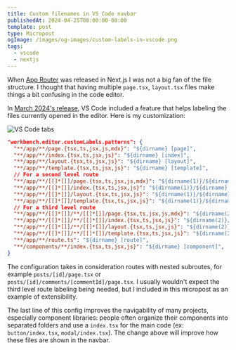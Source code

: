 ```yaml
---
title: Custom filenames in VS Code navbar
publishedAt: 2024-04-25T08:00:00-08:00
template: post
type: Micropost
ogImage: /images/og-images/custom-labels-in-vscode.png
tags: 
  - vscode
  - nextjs
---
```


When <A href="https://nextjs.org/docs/app">App Router</A> was released in Next.js I was not a big fan of the file structure. I thought that having multiple `page.tsx`, `layout.tsx` files make things a bit confusing in the code editor.

In [March 2024's release](https://code.visualstudio.com/updates/v1_88#_custom-labels-for-open-editors), VS Code included a feature that helps labeling the files currently opened in the editor. Here is my customization:

![VS Code tabs](/wp-content/uploads/2024/04/vscode-tabs.jpg)

```json
"workbench.editor.customLabels.patterns": {
  "**/app/**/page.{tsx,ts,jsx,js,mdx}": "${dirname} [page]",
  "**/app/**/index.{tsx,ts,jsx,js}": "${dirname} [index]",
  "**/app/**/layout.{tsx,ts,jsx,js}": "${dirname} [layout]",
  "**/app/**/template.{tsx,ts,jsx,js}": "${dirname} [template]",
  // For a second level route
  "**/app/**/[[]*[]]/page.{tsx,ts,jsx,js,mdx}": "${dirname(1)}/${dirname} [page]",
  "**/app/**/[[]*[]]/index.{tsx,ts,jsx,js}": "${dirname(1)}/${dirname} [index]",
  "**/app/**/[[]*[]]/layout.{tsx,ts,jsx,js}": "${dirname(1)}/${dirname} [layout]",
  "**/app/**/[[]*[]]/template.{tsx,ts,jsx,js}": "${dirname(1)}/${dirname} [template]",
  // For a third level route
  "**/app/**/[[]*[]]/**/[[]*[]]/page.{tsx,ts,jsx,js,mdx}": "${dirname(2)}/${dirname(1)}/${dirname} [page]",
  "**/app/**/[[]*[]]/**/[[]*[]]/index.{tsx,ts,jsx,js}": "${dirname(2)}/${dirname(1)}/${dirname} [index]",
  "**/app/**/[[]*[]]/**/[[]*[]]/layout.{tsx,ts,jsx,js}": "${dirname(2)}/${dirname(1)}/${dirname} [layout]",
  "**/app/**/[[]*[]]/**/[[]*[]]/template.{tsx,ts,jsx,js}": "${dirname(2)}/${dirname(1)}/${dirname} [template]",
  "**/app/**/route.ts": "${dirname} [route]",
  "**/components/**/index.{tsx,ts,jsx,js}": "${dirname} [component]", 
}
```

The configuration takes in consideration routes with nested subroutes, for example `posts/[id]/page.tsx` or `posts/[id]/comments/[commentId]/page.tsx`. I usually wouldn't expect the third level route labeling being needed, but I included in this micropost as an example of extensibility.

The last line of this config improves the navigability of many projects, especially component libraries: people often organize their components into separated folders and use a `index.tsx` for the main code (ex: `button/index.tsx`, `modal/index.tsx`). The change above will improve how these files are shown in the navbar.